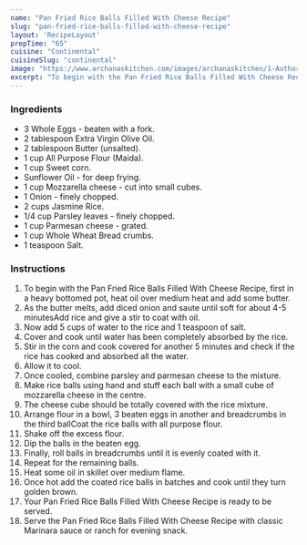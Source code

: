 ---
name: "Pan Fried Rice Balls Filled With Cheese Recipe"
slug: "pan-fried-rice-balls-filled-with-cheese-recipe"
layout: 'RecipeLayout'
prepTime: "65"
cuisine: "Continental"
cuisineSlug: "continental"
image: "https://www.archanaskitchen.com/images/archanaskitchen/1-Author/Karthika_Gopalakrishnan/Pan_Fried_Rice_Balls_filled_with_Cheese.jpg"
excerpt: "To begin with the Pan Fried Rice Balls Filled With Cheese Recipe, first in a heavy bottomed pot, heat oil over medium heat and add some butter"
---

### Ingredients

- 3 Whole Eggs - beaten with a fork.
- 2 tablespoon Extra Virgin Olive Oil.
- 2 tablespoon Butter (unsalted).
- 1 cup All Purpose Flour (Maida).
- 1 cup Sweet corn.
- Sunflower Oil - for deep frying.
- 1 cup Mozzarella cheese - cut into small cubes.
- 1 Onion - finely chopped.
- 2 cups Jasmine Rice.
- 1/4 cup Parsley leaves - finely chopped.
- 1 cup Parmesan cheese - grated.
- 1 cup Whole Wheat Bread crumbs.
- 1 teaspoon Salt.

### Instructions

1. To begin with the Pan Fried Rice Balls Filled With Cheese Recipe, first in a heavy bottomed pot, heat oil over medium heat and add some butter.
1. As the butter melts, add diced onion and saute until soft for about 4-5 minutesAdd rice and give a stir to coat with oil.
1. Now add 5 cups of water to the rice and 1 teaspoon of salt.
1. Cover and cook until water has been completely absorbed by the rice.
1. Stir in the corn and cook covered for another 5 minutes and check if the rice has cooked and absorbed all the water.
1. Allow it to cool.
1. Once cooled, combine parsley and parmesan cheese to the mixture.
1. Make rice balls using hand and stuff each ball with a small cube of mozzarella cheese in the centre.
1. The cheese cube should be totally covered with the rice mixture.
1. Arrange flour in a bowl, 3 beaten eggs in another and breadcrumbs in the third ballCoat the rice balls with all purpose flour.
1. Shake off the excess flour.
1. Dip the balls in the beaten egg.
1. Finally, roll balls in breadcrumbs until it is evenly coated with it.
1. Repeat for the remaining balls.
1. Heat some oil in skillet over medium flame.
1. Once hot add the coated rice balls in batches and cook until they turn golden brown.
1. Your Pan Fried Rice Balls Filled With Cheese Recipe is ready to be served.
1. Serve the Pan Fried Rice Balls Filled With Cheese Recipe with classic Marinara sauce or ranch for evening snack.
